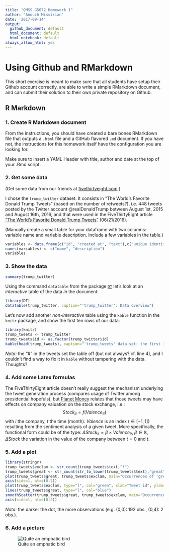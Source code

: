 ```yaml
---
title: "QMSS G5072 Homework 1"
author: "Anouch Missirian"
date: '2017-09-14'
output:
  github_document: default
  html_document: default
  html_notebook: default
always_allow_html: yes
---
```


Using Github and RMarkdown
============================

This short exercise is meant to make sure that all students have setup their Github account correctly, are able to write a simple RMarkdown document, and can submit their solution to their own private repository on Github.


## R Markdown

### 1. Create R Markdown document

From the instructions, you should have created a bare bones RMarkdown file that outputs a `.html` file and a GitHub flavored `.md` document. If you have not, the instructions for this homework itself have the configuration you are looking for. 

Make sure to insert a YAML Header with title, author and date at the top of your .Rmd script.

### 2. Get some data

(Get some data from our friends at [fivethirtyeight.com](www.fivethirtyeight.com).)

I chose the `trump_twitter` dataset. It consists in "The World's Favorite Donald Trump Tweets" (based on the number of retweets?), i.e. 448 tweets posted by the Twitter account @realDonaldTrump between August 1st, 2015 and August 16th, 2016, and that were used in the FiveThirtyEight article ["The World's Favorite Donald Trump Tweets"](https://fivethirtyeight.com/features/the-worlds-favorite-donald-trump-tweets/) (06/21/2016).

(Manually create a small table for your dataframe with two columns: variable name and variable description. Include a few variables in the table.)
```r
variables <- data.frame(c("id", "created_at", "text"),c("unique identifier", "date created", "contents of the tweet"))
names(variables) <- c("name", "description")
variables
```


### 3. Show the data

```r
summary(trump_twitter)
```


Using the command `datatable` from the package [`DT`](http://rstudio.github.io/DT/) let's look at an *interactive* table of the data *in* the document: 
```r
library(DT)
datatable(trump_twitter, caption="'trump_twitter': Data overview")
```

Let's now add another *non-interactive* table using the `kable` function in the `knitr` package, and show the first ten rows of our data:

```r
library(knitr)
trump_tweets <- trump_twitter
trump_tweets$id <- as.factor(trump_twitter$id)
kable(head(trump_tweets), caption="'trump_tweets' data set: the first 10 rows", col.names=c("tweet id", "time", "tweet contents"))
```

*Nota:* the "#" in the tweets set the table off (but not always? cf. line 4), and I couldn't find a way to fix it in `kable` without tampering with the data. Thoughts?

### 4. Add some Latex formulas

The FiveThirtyEight article doesn't really suggest the mechanism underlying the tweet generation process (compares usage of Twitter among presidential hopefuls), but [Planet Money](http://www.npr.org/2017/04/13/523709894/using-sentiment-analysis-to-understand-trumps-tweets) relates that those tweets may have effects on company valuation on the stock exchange, i.e.:
$$ Stock_{it} = f(Valence_{it}) $$ 
with $i$ the company, $t$ the time (month). $Valence$ is an index ($\in [-1,1]$) resulting from the sentiment analysis of a given tweet. More specifically, the functional form could be of the type: $\Delta Stock_{it} = \beta\times Valence_{it}$, $\beta\in\mathbb{R}$, $\Delta Stock$ the variation in the value of the company between $t=0$ and $t$.

### 5. Add a plot

```r
library(stringr)
trump_tweets$exclam <- str_count(trump_tweets$text,"!")
trump_tweets$great <- str_count(str_to_lower(trump_tweets$text),"great")
plot(trump_tweets$great, trump_tweets$exclam, main="Occurrences of 'great' vs. '!' in DJ Trump's tweets (Aug 2015 - Aug 2016)", xlab="Number of 'great' in tweet", ylab="Number of '!' in tweet", xaxt = 'n') # not very informative -- would like to add the information in CrossTable(trump_tweets$great, trump_tweets$exclam, prop.r=FALSE, prop.c=FALSE, prop.t=FALSE, prop.chisq=FALSE, chisq=FALSE), e.g. with something like with(trump_tweets, symbols(x=great, y=exclam, circles=exclam, inches=1/3,ann=F, bg="steelblue2", fg=NULL))
axis(side=1, at=c(0:2))
plot(trump_tweets$exclam, type="l", col="green", xlab="Tweet id", ylab="Number of occurrences in tweet", main="'!' (green) and 'great' (blue) in DJ Trump's tweets")
lines(trump_tweets$great, type="l", col="blue")
smoothScatter(trump_tweets$great, trump_tweets$exclam, main="Occurrences of 'great' vs. '!' in DJ Trump's tweets", xlab="Number of 'great' in tweet", ylab="Number of '!' in tweet", xaxt = 'n')
axis(side=1, at=c(0:2))
```

*Nota:* the darker the dot, the more observations (e.g. (0,0): 192 obs., (0,4): 2 obs.).

### 6. Add a picture

![Quite an emphatic bird](QMSS-G5072-Modern-Data-Structures/Exercises/hw01/images/220px-Twitter_bird_logo_2012.svg.png/220px-Twitter_bird_logo_2012.svg.png "Quite an emphatic bird")
